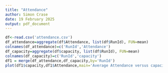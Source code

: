 ```yaml
---
title: "Attendance"
author: Simon Crase
date: 19 February 2025
output: pdf_document
---
```




```r
df<-read.csv('attendance.csv')
df_attendance=aggregate(df$Attendance, list(df$RunId), FUN=mean)
colnames(df_attendance)=c('RunId','Attendance')
df_capacity=aggregate(df$capacity, list(df$RunId), FUN=mean) 
colnames(df_capacity)=c('RunId','capacity')
df1 = merge(df_attendance,df_capacity,by='RunId')
plot(df1$capacity,df1$Attendance,main='Average Attendance versus capacity',sub='attendance.csv',xlab='Capacity',ylab='Attendance')
```

